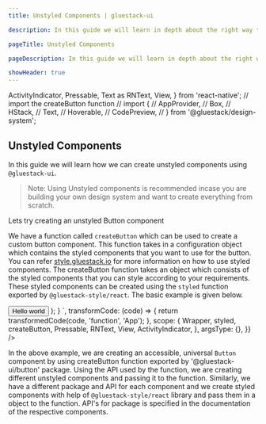 ```yaml
---
title: Unstyled Components | gluestack-ui

description: In this guide we will learn in depth about the right way to create unstyled components.

pageTitle: Unstyled Components

pageDescription: In this guide we will learn in depth about the right way to create unstyled components.

showHeader: true
---
```


  ActivityIndicator,
  Pressable,
  Text as RNText,
  View,
} from 'react-native';
// import the createButton function
// import {
//   AppProvider,
//   Box,
//   HStack,
//   Text,
//   Hoverable,
//   CodePreview,
// } from '@gluestack/design-system';

<Meta title="Core Concepts/Unstyled Components" />

## Unstyled Components

In this guide we will learn how we can create unstyled components using `@gluestack-ui`.

> Note: Using Unstyled components is recommended incase you are building your own design system and want to create everything from scratch.

Lets try creating an unstyled Button component

We have a function called `createButton` which can be used to create a custom button component. This function takes in a configuration object which contains the styled components that you want to use for the button. You can refer [style.gluestack.io](https://style.gluestack.io/) for more information on how to use styled components. The createButton function takes an object which consists of the styled components that you can style according to your requirements. These styled components can be created using the `styled` function exported by `@gluestack-style/react`. The basic example is given below.

<AppProvider>
  <CodePreview
    showComponentRenderer={true}
    showArgsController={false}
    metaData={{
      code: `
    function App() {
  const Root = styled(Pressable, {});
  const Text = styled(RNText, {});
  const Group = styled(View, {});
  const GroupHSpacer = styled(View, {});
  const GroupVSpacer = styled(View, {});
  const Spinner = styled(ActivityIndicator, {});
  // Understanding the API
  const Button = createButton({
    Root,
    Text,
    Group,
    GroupHSpacer,
    GroupVSpacer,
    Spinner,
  });
  return (
    <Button.Group>
      <Button>
        <Button.Text>Hello world</Button.Text>
        <Button.Spinner />
      </Button>
    </Button.Group>
  );
}
`,
      transformCode: (code) => {
        return transformedCode(code, 'function', 'App');
      },
      scope: {
        Wrapper,
        styled,
        createButton,
        Pressable,
        RNText,
        View,
        ActivityIndicator,
      },
      argsType: {},
    }}
  />
</AppProvider>

In the above example, we are creating an accessible, universal `Button` component by using createButton function exported by '@gluestack-ui/button' package. Using the API used by the function, we are creating different unstyled components and passing it to the function. Similarly, we have a different package and API for each component and we create styled components with help of `@gluestack-style/react` library and pass them in a object to the function.
API's for package is specified in the documentation of the respective components.
